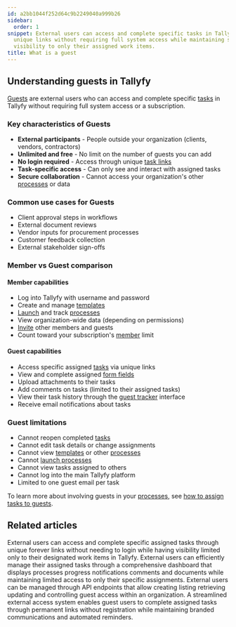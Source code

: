 ```yaml
---
id: a2bb1044f252d64c9b2249040a999b26
sidebar:
  order: 1
snippet: External users can access and complete specific tasks in Tallyfy through
  unique links without requiring full system access while maintaining secure limited
  visibility to only their assigned work items.
title: What is a guest
---
```


## Understanding guests in Tallyfy

[Guests](/products/pro/documenting/guests/) are external users who can access and complete specific [tasks](/products/pro/tracking-and-tasks/tasks/) in Tallyfy without requiring full system access or a subscription.

### Key characteristics of Guests

- **External participants** - People outside your organization (clients, vendors, contractors)
- **Unlimited and free** - No limit on the number of guests you can add
- **No login required** - Access through unique [task links](/products/pro/documenting/guests/how-to-find-a-guest-task-link-in-tallyfy/)
- **Task-specific access** - Can only see and interact with assigned tasks
- **Secure collaboration** - Cannot access your organization's other [processes](/products/pro/tracking-and-tasks/processes/) or data

### Common use cases for Guests

- Client approval steps in workflows
- External document reviews
- Vendor inputs for procurement processes
- Customer feedback collection
- External stakeholder sign-offs

### Member vs Guest comparison

#### Member capabilities
- Log into Tallyfy with username and password
- Create and manage [templates](/products/pro/documenting/templates/)
- [Launch](/products/pro/launching/) and track [processes](/products/pro/tracking-and-tasks/processes/)
- View organization-wide data (depending on permissions)
- [Invite](/products/pro/documenting/members/how-to-invite-and-activate-members-on-tallyfy/) other members and guests
- Count toward your subscription's [member](/products/pro/documenting/members/) limit

#### Guest capabilities
- Access specific assigned [tasks](/products/pro/tracking-and-tasks/tasks/) via unique links
- View and complete assigned [form fields](/products/pro/tracking-and-tasks/tasks/what-are-form-fields-in-tallyfy/)
- Upload attachments to their tasks
- Add comments on tasks (limited to their assigned tasks)
- View their task history through the [guest tracker](/products/pro/documenting/guests/how-can-guests-monitor-their-processes-on-tallyfy/) interface
- Receive email notifications about tasks

### Guest limitations
- Cannot reopen completed [tasks](/products/pro/tracking-and-tasks/tasks/)
- Cannot edit task details or change assignments
- Cannot view [templates](/products/pro/documenting/templates/) or other [processes](/products/pro/tracking-and-tasks/processes/)
- Cannot [launch processes](/products/pro/launching/)
- Cannot view tasks assigned to others
- Cannot log into the main Tallyfy platform
- Limited to one guest email per task

To learn more about involving guests in your [processes](/products/pro/tracking-and-tasks/processes/), see [how to assign tasks to guests](/products/pro/documenting/guests/how-can-i-assign-tasks-to-guest-users-in-tallyfy/).


## Related articles
<CardGrid>
<LinkTitleCard header="<b>Documenting > Guests</b>" href="/products/pro/documenting/guests/" > External users can access and complete specific assigned tasks through unique forever links without needing to login while having visibility limited only to their designated work items in Tallyfy. </LinkTitleCard>
<LinkTitleCard header="<b>Guests > The guest view</b>" href="/products/pro/documenting/guests/how-can-guests-monitor-their-processes-on-tallyfy/" > External users can efficiently manage their assigned tasks through a comprehensive dashboard that displays processes progress notifications comments and documents while maintaining limited access to only their specific assignments. </LinkTitleCard>
<LinkTitleCard header="<b>Code Samples > Managing guests</b>" href="/products/pro/integrations/open-api/code-samples/guests/" > External users can be managed through API endpoints that allow creating listing retrieving updating and controlling guest access within an organization. </LinkTitleCard>
<LinkTitleCard header="<b>Features > Customer facing</b>" href="/products/pro/tutorials/features/customer-facing/" > A streamlined external access system enables guest users to complete assigned tasks through permanent links without registration while maintaining branded communications and automated reminders. </LinkTitleCard>
</CardGrid>